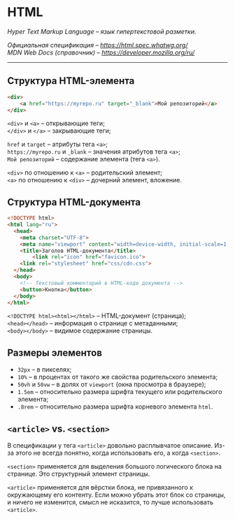 # HTML

*Hyper Text Markup Language – язык гипертекстовой разметки.*  

*Официальная спецификация – https://html.spec.whatwg.org/*  
*MDN Web Docs (справочник) – https://developer.mozilla.org/ru/*  

---

## Структура HTML-элемента

```html filename="HTML"
<div>
	<a href="https://myrepo.ru" target="_blank">Мой репозиторий</a>
</div>
```

`<div>` и `<a>` – открывающие теги;  
`</div>` и `</a>` – закрывающие теги;  

`href` и `target` – атрибуты тега `<a>`;  
`https://myrepo.ru` и `_blank` – значения атрибутов тега `<a>`;  
`Мой репозиторий` – содержание элемента (тега `<a>`).   

`<div>` по отношению к `<a>` – родительский элемент;  
`<a>` по отношению к `<div>` – дочерний элемент, вложение.

## Структура HTML-документа

```html filename="HTML"
<!DOCTYPE html>
<html lang="ru">
  <head>
    <meta charset="UTF-8">
    <meta name="viewport" content="width=device-width, initial-scale=1.0">
    <title>Заголов HTML-документа</title>
		<link rel="icon" href="favicon.ico">
    <link rel="stylesheet" href="css/cdn.css">
  </head>
  <body>
    <!-- Текстовый комментарий в HTML-коде документа -->
    <button>Кнопка</button>
  </body>
</html>

```

`<!DOCTYPE html><html></html>` – HTML-документ (страница);  
`<head></head>` – информация о странице с метаданными;  
`<body></body>` – видимое содержание страницы.  

## Размеры элементов

- `32px` – в пикселях;  
- `10%` – в процентах от такого же свойства родительского элемента;  
- `50vh` и `50vw` – в долях от `viewport` (окна просмотра в браузере);  
- `1.5em` – относительно размера шрифта текущего или родительского элемента;  
- `.8rem` – относительно размера шрифта корневого элемента `html`.

## `<article>` vs. `<section>`

В спецификации у тега `<article>` довольно расплывчатое описание. Из-за этого не всегда понятно, когда использовать его, а когда `<section>`.

`<section>` применяется для выделения большого логического блока на странице. Это структурный элемент страницы.

`<article>` применяется для вёрстки блока, не привязанного к окружающему его контенту. Если можно убрать этот блок со страницы, и ничего не изменится, смысл не исказится, то лучше использовать `<article>`.